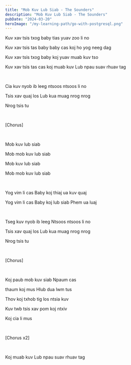 ```yaml
---
title: "Mob Kuv Lub Siab - The Sounders"
description: "Mob Kuv Lub Siab - The Sounders"
pubDate: "2024-03-20"
heroImage: "/my-learning-path/go-with-postgresql.png"
---
```


Kuv xav tsis txog baby tias yuav zoo li no

Kuv xav tsis tas baby baby cas koj ho yog neeg dag

Kuv xav tsis txog baby koj yuav muab kuv tso

Kuv xav tsis tas cas koj muab kuv Lub npau suav rhuav tag

<br />

Cia kuv nyob ib leeg ntsoos ntsoos li no

Tsis xav quaj los Lub kua muag nrog nrog

Nrog tsis tu

<br />

[Chorus]

<br />

Mob kuv lub siab

Mob mob kuv lub siab

Mob kuv lub siab

Mob mob kuv lub siab

<br />

Yog vim li cas Baby koj thiaj ua kuv quaj

Yog vim li cas Baby koj lub siab Phem ua luaj

<br />

Tseg kuv nyob ib leeg Ntsoos ntsoos li no

Tsis xav quaj los Lub kua muag nrog nrog

Nrog tsis tu

<br />

[Chorus]

<br />

Koj paub mob kuv siab Npaum cas

thaum koj mus Hlub dua lwm tus

Thov koj txhob tig los ntsia kuv

Kuv twb tsis xav pom koj ntxiv

Koj cia li mus

<br />

[Chorus x2]

<br />

Koj muab kuv Lub npau suav rhuav tag
